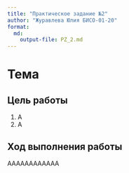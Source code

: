 ```yaml
---
title: "Практическое задание №2"
author: "Журавлева Юлия БИСО-01-20"
format: 
  md:
    output-file: PZ_2.md
---
```

# Тема

## Цель работы

1.  А
2.  А

## Ход выполнения работы

ААААAAAAAAAA